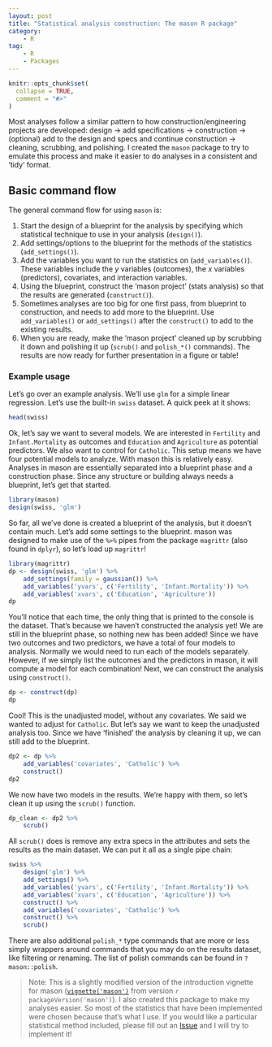 ```yaml
---
layout: post
title: "Statistical analysis construction: The mason R package"
category:
    - R
tag:
    - R
    - Packages
---
```


```r
knitr::opts_chunk$set(
  collapse = TRUE,
  comment = "#>"
)
```

Most analyses follow a similar pattern to how construction/engineering projects
are developed: design -> add specifications -> construction -> (optional) add to
the design and specs and continue construction -> cleaning, scrubbing, and
polishing. I created the `mason` package to try to emulate this process and make
it easier to do analyses in a consistent and 'tidy' format.

## Basic command flow

The general command flow for using `mason` is:

1. Start the design of a blueprint for the analysis by specifying which
statistical technique to use in your analysis (`design()`).
2. Add settings/options to the blueprint for the methods of the statistics
(`add_settings()`).
3. Add the variables you want to run the statistics on (`add_variables()`).
These variables include the $y$ variables (outcomes), the $x$ variables
(predictors), covariates, and interaction variables.
4. Using the blueprint, construct the 'mason project' (stats analysis) so that
the results are generated (`construct()`).
5. Sometimes analyses are too big for one first pass, from blueprint to
construction, and needs to add more to the blueprint. Use `add_variables()` or
`add_settings()` after the `construct()` to add to the existing
results.
6. When you are ready, make the 'mason project' cleaned up by scrubbing it down
and polishing it up (`scrub()` and `polish_*()` commands). The results are now
ready for further presentation in a figure or table!

### Example usage

Let's go over an example analysis. We'll use `glm` for a simple linear
regression. Let's use the built-in `swiss` dataset. A quick peek at it shows:

```r
head(swiss)
```

Ok, let's say we want to several models. We are interested in `Fertility` and
`Infant.Mortality` as outcomes and `Education` and `Agriculture` as potential
predictors. We also want to control for `Catholic`. This setup means we have
four potential models to analyze. With mason this is relatively easy. Analyses
in mason are essentially separated into a blueprint phase and a construction
phase. Since any structure or building always needs a blueprint, let's get that
started.

```r
library(mason)
design(swiss, 'glm')
```

So far, all we've done is created a blueprint of the analysis, but it doesn't
contain much. Let's add some settings to the blueprint. mason was designed to
make use of the `%>%` pipes from the package `magrittr` (also found in `dplyr`),
so let's load up `magrittr`!

```r
library(magrittr)
dp <- design(swiss, 'glm') %>% 
    add_settings(family = gaussian()) %>% 
    add_variables('yvars', c('Fertility', 'Infant.Mortality')) %>% 
    add_variables('xvars', c('Education', 'Agriculture'))
dp
```

You'll notice that each time, the only thing that is printed to the console is
the dataset. That's because we haven't constructed the analysis yet! We are
still in the blueprint phase, so nothing new has been added! Since we have two
outcomes and two predictors, we have a total of four models to analysis.
Normally we would need to run each of the models separately. However, if we simply
list the outcomes and the predictors in mason, it will compute a model for each
combination! Next, we can construct the analysis using `construct()`.

```r
dp <- construct(dp)
dp
```

Cool! This is the unadjusted model, without any covariates. We said we wanted to
adjust for `Catholic`. But let's say we want to keep the unadjusted analysis
too. Since we have 'finished' the analysis by cleaning it up, we can still add
to the blueprint.

```r
dp2 <- dp %>%
    add_variables('covariates', 'Catholic') %>% 
    construct()
dp2
```

We now have two models in the results. We're happy with them, so let's clean it
up using the `scrub()` function. 

```r
dp_clean <- dp2 %>% 
    scrub()
```

All `scrub()` does is remove any extra specs in the attributes and sets the
results as the main dataset. We can put it all as a single pipe chain:

```r
swiss %>% 
    design('glm') %>% 
    add_settings() %>% 
    add_variables('yvars', c('Fertility', 'Infant.Mortality')) %>% 
    add_variables('xvars', c('Education', 'Agriculture')) %>% 
    construct() %>% 
    add_variables('covariates', 'Catholic') %>% 
    construct() %>% 
    scrub()
```

There are also additional `polish_*` type commands that are more or less simply
wrappers around commands that you may do on the results dataset, like filtering
or renaming. The list of polish commands can be found in `?mason::polish`.

> Note: This is a slightly modified version of the introduction vignette for
mason
([`vignette('mason')`](https://htmlpreview.github.io/?https://github.com/lwjohnst86/mason/blob/master/vignettes/mason.html)
from version `r packageVersion('mason')`). I also created this package to make
my analyses easier. So most of the statistics that have been implemented were chosen
because that's what I use. If you would like a particular statistical method
included, please fill out an [Issue](https://github.com/lwjohnst86/mason/issues)
and I will try to implement it!
